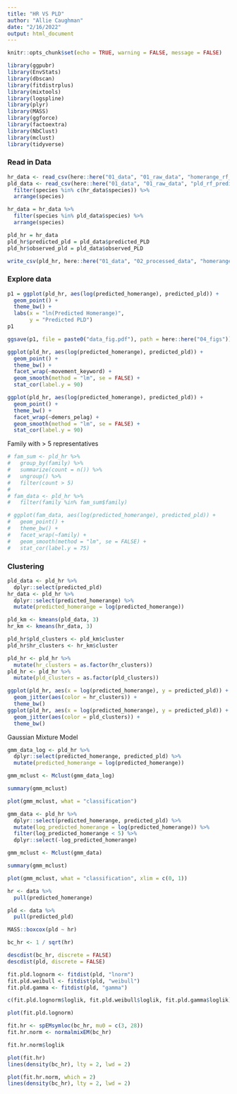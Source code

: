 ```yaml
---
title: "HR VS PLD"
author: "Allie Caughman"
date: "2/16/2022"
output: html_document
---
```


```r
knitr::opts_chunk$set(echo = TRUE, warning = FALSE, message = FALSE)

library(ggpubr)
library(EnvStats)
library(dbscan)
library(fitdistrplus)
library(mixtools)
library(logspline)
library(plyr)
library(MASS)
library(ggforce)
library(factoextra)
library(NbClust)
library(mclust)
library(tidyverse)
```

### Read in Data

```r
hr_data <- read_csv(here::here("01_data", "01_raw_data", "homerange_rf_predictions.csv"))
pld_data <- read_csv(here::here("01_data", "01_raw_data", "pld_rf_predictions.csv")) %>% 
  filter(species %in% c(hr_data$species)) %>% 
  arrange(species)

hr_data = hr_data %>% 
  filter(species %in% pld_data$species) %>% 
  arrange(species)

pld_hr = hr_data
pld_hr$predicted_pld = pld_data$predicted_PLD
pld_hr$observed_pld = pld_data$observed_PLD

write_csv(pld_hr, here::here("01_data", "02_processed_data", "homerange_pld.csv"))
```

### Explore data

```r
p1 = ggplot(pld_hr, aes(log(predicted_homerange), predicted_pld)) +
  geom_point() +
  theme_bw() +
  labs(x = "ln(Predicted Homerange)",
       y = "Predicted PLD")
p1

ggsave(p1, file = paste0("data_fig.pdf"), path = here::here("04_figs"))
```


```r
ggplot(pld_hr, aes(log(predicted_homerange), predicted_pld)) +
  geom_point() +
  theme_bw() +
  facet_wrap(~movement_keyword) +
  geom_smooth(method = "lm", se = FALSE) +
  stat_cor(label.y = 90)
```

```r
ggplot(pld_hr, aes(log(predicted_homerange), predicted_pld)) +
  geom_point() +
  theme_bw() +
  facet_wrap(~demers_pelag) +
  geom_smooth(method = "lm", se = FALSE) +
  stat_cor(label.y = 90)
```

Family with > 5 representatives

```r
# fam_sum <- pld_hr %>%
#   group_by(family) %>%
#   summarize(count = n()) %>%
#   ungroup() %>% 
#   filter(count > 5)
# 
# fam_data <- pld_hr %>%
#   filter(family %in% fam_sum$family)
```

```r
# ggplot(fam_data, aes(log(predicted_homerange), predicted_pld)) +
#   geom_point() +
#   theme_bw() +
#   facet_wrap(~family) +
#   geom_smooth(method = "lm", se = FALSE) +
#   stat_cor(label.y = 75)
```


### Clustering 

```r
pld_data <- pld_hr %>%
  dplyr::select(predicted_pld)
hr_data <- pld_hr %>%
  dplyr::select(predicted_homerange) %>%
  mutate(predicted_homerange = log(predicted_homerange))

pld_km <- kmeans(pld_data, 3)
hr_km <- kmeans(hr_data, 3)

pld_hr$pld_clusters <- pld_km$cluster
pld_hr$hr_clusters <- hr_km$cluster

pld_hr <- pld_hr %>%
  mutate(hr_clusters = as.factor(hr_clusters))
pld_hr <- pld_hr %>%
  mutate(pld_clusters = as.factor(pld_clusters))

ggplot(pld_hr, aes(x = log(predicted_homerange), y = predicted_pld)) +
  geom_jitter(aes(color = hr_clusters)) +
  theme_bw()
ggplot(pld_hr, aes(x = log(predicted_homerange), y = predicted_pld)) +
  geom_jitter(aes(color = pld_clusters)) +
  theme_bw()
```

Gaussian Mixture Model

```r
gmm_data_log <- pld_hr %>%
  dplyr::select(predicted_homerange, predicted_pld) %>%
  mutate(predicted_homerange = log(predicted_homerange))

gmm_mclust <- Mclust(gmm_data_log)

summary(gmm_mclust)

plot(gmm_mclust, what = "classification")
```

```r
gmm_data <- pld_hr %>%
  dplyr::select(predicted_homerange, predicted_pld) %>%
  mutate(log_predicted_homerange = log(predicted_homerange)) %>%
  filter(log_predicted_homerange < 5) %>%
  dplyr::select(-log_predicted_homerange)

gmm_mclust <- Mclust(gmm_data)

summary(gmm_mclust)

plot(gmm_mclust, what = "classification", xlim = c(0, 1))
```



```r
hr <- data %>%
  pull(predicted_homerange)

pld <- data %>%
  pull(predicted_pld)

MASS::boxcox(pld ~ hr)

bc_hr <- 1 / sqrt(hr)
```

```r
descdist(bc_hr, discrete = FALSE)
descdist(pld, discrete = FALSE)

fit.pld.lognorm <- fitdist(pld, "lnorm")
fit.pld.weibull <- fitdist(pld, "weibull")
fit.pld.gamma <- fitdist(pld, "gamma")

c(fit.pld.lognorm$loglik, fit.pld.weibull$loglik, fit.pld.gamma$loglik)

plot(fit.pld.lognorm)
```

```r
fit.hr <- spEMsymloc(bc_hr, mu0 = c(3, 28))
fit.hr.norm <- normalmixEM(bc_hr)

fit.hr.norm$loglik

plot(fit.hr)
lines(density(bc_hr), lty = 2, lwd = 2)

plot(fit.hr.norm, which = 2)
lines(density(bc_hr), lty = 2, lwd = 2)
```
